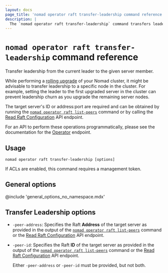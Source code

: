 ```yaml
---
layout: docs
page_title: 'nomad operator raft transfer-leadership command reference'
description: |
  The `nomad operator raft transfer-leadership` command transfers leadership to a specific Nomad server.
---
```


# `nomad operator raft transfer-leadership` command reference

Transfer leadership from the current leader to the given server member.

While performing a [rolling upgrade][] of your Nomad cluster, it might be
advisable to transfer leadership to a specific node in the cluster. For example,
setting the leader to the first upgraded server in the cluster can prevent
leadership churn as you upgrade the remaining server nodes.

The target server's ID or address:port are required and can be obtained by
running the [`nomad operator raft list-peers`][] command or by calling the
[Read Raft Configuration][] API endpoint.

For an API to perform these operations programmatically, please see the
documentation for the [Operator][] endpoint.

## Usage

```plaintext
nomad operator raft transfer-leadership [options]
```

<Tip title="Required Permissions">
If ACLs are enabled, this command requires a management token.
</Tip>

## General options

@include 'general_options_no_namespace.mdx'

## Transfer Leadership options

- `-peer-address`: Specifies the Raft **Address** of the target server as
  provided in the output of the [`nomad operator raft list-peers`][] command or
  the [Read Raft Configuration] API endpoint.

- `-peer-id`: Specifies the Raft **ID** of the target server as provided in the
  output of the [`nomad operator raft list-peers`][] command or the
  [Read Raft Configuration] API endpoint.

  <Note>

  Either `-peer-address` or `-peer-id` must be provided, but not both.

  </Note>

[`nomad operator raft list-peers`]: /nomad/docs/commands/operator/raft/list-peers 'Nomad operator raft list-peers command'
[operator]: /nomad/api-docs/operator 'Nomad Operator API'
[rolling upgrade]: /nomad/docs/upgrade#upgrade-process
[Read Raft Configuration]: /nomad/api-docs/operator/raft#read-raft-configuration
